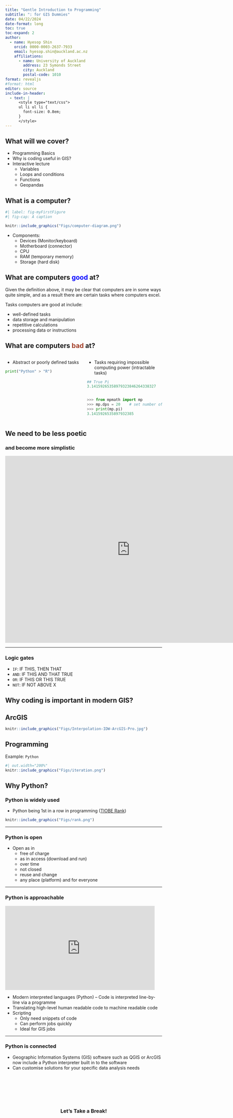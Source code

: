 ```yaml
---
title: "Gentle Introduction to Programming"
subtitle: ": for GIS Dummies"
date: 04/22/2024
date-format: long
toc: true
toc-expand: 2
author:
  - name: Hyesop Shin
    orcid: 0000-0003-2637-7933
    email: hyesop.shin@auckland.ac.nz
    affiliations:
      - name: University of Auckland
        address: 23 Symonds Street
        city: Auckland
        postal-code: 1010
format: revealjs
#format: html
editor: source
include-in-header:
  - text: |
      <style type="text/css">
      ul li ul li {
        font-size: 0.8em;
      }
      </style>
---
```


## What will we cover?

* Programming Basics
* Why is coding useful in GIS?
* Interactive lecture
  - Variables
  - Loops and conditions
  - Functions
  - Geopandas


## What is a computer?

```r
#| label: fig-myFirstFigure
#| fig-cap: A caption

knitr::include_graphics("Figs/computer-diagram.png")
```

* Components:
    - Devices (Monitor/keyboard)
    - Motherboard (connector)
    - CPU
    - RAM (temporary memory)
    - Storage (hard disk)


## What are computers <span style="color:blue;">good</span> at?
Given the definition above, it may be clear that computers are in some ways quite simple, and as a result there are certain tasks where computers excel. 

 

Tasks computers are good at include:

* well-defined tasks
* data storage and manipulation
* repetitive calculations
* processing data or instructions


## What are computers <span style="color:#A23F29;">bad</span> at?
:::: {.columns .incremental}

::: {.column width="50%"}
* Abstract or poorly defined tasks

```python
print("Python" > "R")
```

:::

::: {.column width="50%"}
- Tasks requiring impossible computing power (intractable tasks)

```python
## True Pi
3.14159265358979323846264338327


>>> from mpmath import mp
>>> mp.dps = 20    # set number of digits
>>> print(mp.pi)
3.1415926535897932385
```
:::
::::


## We need to be less poetic 
### and become more simplistic

<iframe src="https://giphy.com/embed/HKwXmH6TyFtFUaTSHn" width="800" height="600" frameBorder="0" class="giphy-embed" allowFullScreen></iframe><p><a href="https://giphy.com/gifs/nbclawandorder-season-2-nbc-organized-crime-HKwXmH6TyFtFUaTSHn"></a></p>

---

### Logic gates

- `IF`: IF THIS, THEN THAT
- `AND`: IF THIS AND THAT TRUE
- `OR`: IF THIS OR THIS TRUE
- `NOT`: IF NOT ABOVE X



## Why coding is important in modern GIS?

::: {.panel-tabset}

## ArcGIS

```r
knitr::include_graphics("Figs/Interpolation-IDW-ArcGIS-Pro.jpg")

```

## Programming

Example: `Python`

```r
#| out.width="200%"
knitr::include_graphics("Figs/iteration.png")
```

:::



## Why Python?
### Python is widely used

* Python being 1st in a row in programming ([TIOBE Rank](https://www.tiobe.com/tiobe-index/))

```r
knitr::include_graphics("Figs/rank.png")
```

---

### Python is open
* Open as in
    - free of charge
    - as in access (download and run)
    - over time
    - not closed
    - reuse and change
    - any place (platform) and for everyone

---

### Python is approachable

<iframe src="https://giphy.com/embed/NaboQwhxK3gMU" width="480" height="270" frameBorder="0" class="giphy-embed" allowFullScreen></iframe><p><a href="https://giphy.com/gifs/posts-karma-NaboQwhxK3gMU"></a></p>

* Modern interpreted languages (Python) – Code is interpreted line-by-line via a programme
* Translating high-level human readable code to machine readable code
* Scripting
    - Only need snippets of code
    - Can perform jobs quickly
    - Ideal for GIS jobs

---

### Python is connected    

* Geographic Information Systems (GIS) software such as QGIS or ArcGIS now include a Python interpreter built in to the software
* Can customise solutions for your specific data analysis needs
    
    

## 
&nbsp;  
&nbsp;  
&nbsp;  
&nbsp;  

### Let's Take a Break!{style="text-align: center;"}



